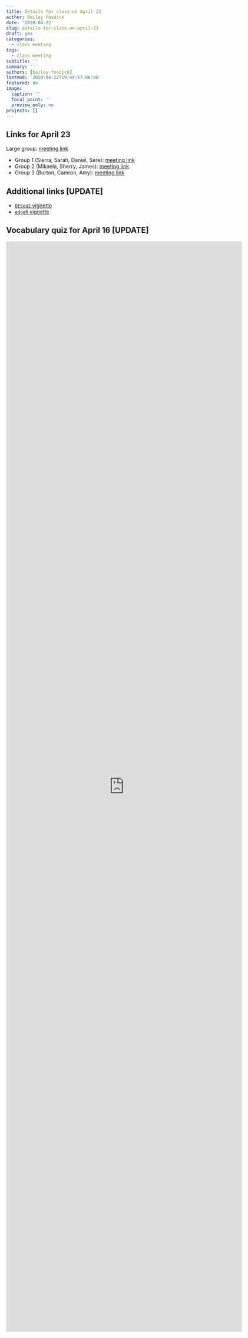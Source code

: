 ```yaml
---
title: Details for class on April 23
author: Bailey Fosdick
date: '2020-04-22'
slug: details-for-class-on-april-23
draft: yes
categories:
  - class meeting
tags:
  - class meeting
subtitle: ''
summary: ''
authors: [bailey-fosdick]
lastmod: '2020-04-22T19:44:57-06:00'
featured: no
image:
  caption: ''
  focal_point: ''
  preview_only: no
projects: []
---
```


## Links for April 23

Large group: [meeting link](https://teams.microsoft.com/l/meetup-join/19%3ameeting_ZWY5MTczNDUtOTIzYS00ZGUyLTk4ODctMjdhZWI4MmE4NjMx%40thread.v2/0?context=%7b%22Tid%22%3a%22afb58802-ff7a-4bb1-ab21-367ff2ecfc8b%22%2c%22Oid%22%3a%2205ade929-16e7-49a7-96bb-775f26ed73d5%22%7d)

- Group 1 (Sierra, Sarah, Daniel, Sere): [meeting link](https://teams.microsoft.com/l/meetup-join/19%3ameeting_NjA3Y2Q5MDYtYTM5OS00MzAyLWEwMzAtMzdmNWMzYzhmMTUw%40thread.v2/0?context=%7b%22Tid%22%3a%22afb58802-ff7a-4bb1-ab21-367ff2ecfc8b%22%2c%22Oid%22%3a%2205ade929-16e7-49a7-96bb-775f26ed73d5%22%7d)
- Group 2 (Mikaela, Sherry, James): [meeting link](https://teams.microsoft.com/l/meetup-join/19%3ameeting_M2I3YmViYjMtNWJlNC00M2E5LTg5NTItNzI0N2VlYmVkNzUz%40thread.v2/0?context=%7b%22Tid%22%3a%22afb58802-ff7a-4bb1-ab21-367ff2ecfc8b%22%2c%22Oid%22%3a%2205ade929-16e7-49a7-96bb-775f26ed73d5%22%7d)
- Group 3 (Burton, Camron, Amy): [meeting link](https://teams.microsoft.com/l/meetup-join/19%3ameeting_YjE4ZGJhNjItYTViMS00MjZjLTk4NWUtMjBhY2E3OTJiOGQw%40thread.v2/0?context=%7b%22Tid%22%3a%22afb58802-ff7a-4bb1-ab21-367ff2ecfc8b%22%2c%22Oid%22%3a%2205ade929-16e7-49a7-96bb-775f26ed73d5%22%7d)


## Additional links [UPDATE]

- [`DESeq2` vignette](https://bioconductor.org/packages/release/bioc/vignettes/DESeq/inst/doc/DESeq.pdf)
- [`edgeR` vignette](https://www.bioconductor.org/packages/release/bioc/vignettes/edgeR/inst/doc/edgeRUsersGuide.pdf)


## Vocabulary quiz for April 16 [UPDATE]

<iframe src="https://docs.google.com/forms/d/e/1FAIpQLSeBAzaWodnzNYNy3xOjn_MBIQQIOvX4NcBZlMoJptgazKfX9w/viewform?embedded=true" width="640" height="2952" frameborder="0" marginheight="0" marginwidth="0">Loading…</iframe>


